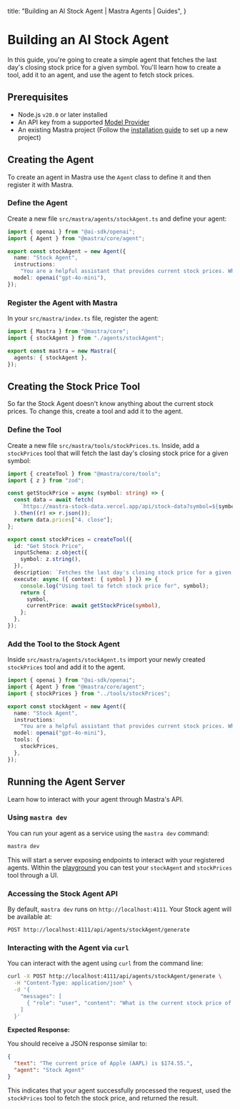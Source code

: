   title: "Building an AI Stock Agent | Mastra Agents | Guides",
}


# Building an AI Stock Agent

In this guide, you're going to create a simple agent that fetches the last day's closing stock price for a given symbol. You'll learn how to create a tool, add it to an agent, and use the agent to fetch stock prices.

<YouTube id="rIaZ4l7y9wo" />

## Prerequisites

- Node.js `v20.0` or later installed
- An API key from a supported [Model Provider](/docs/getting-started/model-providers)
- An existing Mastra project (Follow the [installation guide](/docs/getting-started/installation) to set up a new project)

## Creating the Agent

To create an agent in Mastra use the `Agent` class to define it and then register it with Mastra.

<Steps>

### Define the Agent

Create a new file `src/mastra/agents/stockAgent.ts` and define your agent:

```ts copy filename="src/mastra/agents/stockAgent.ts"
import { openai } from "@ai-sdk/openai";
import { Agent } from "@mastra/core/agent";

export const stockAgent = new Agent({
  name: "Stock Agent",
  instructions:
    "You are a helpful assistant that provides current stock prices. When asked about a stock, use the stock price tool to fetch the stock price.",
  model: openai("gpt-4o-mini"),
});
```

### Register the Agent with Mastra

In your `src/mastra/index.ts` file, register the agent:

```ts copy filename="src/mastra/index.ts" {2, 5}
import { Mastra } from "@mastra/core";
import { stockAgent } from "./agents/stockAgent";

export const mastra = new Mastra({
  agents: { stockAgent },
});
```

</Steps>

## Creating the Stock Price Tool

So far the Stock Agent doesn't know anything about the current stock prices. To change this, create a tool and add it to the agent.

<Steps>

### Define the Tool

Create a new file `src/mastra/tools/stockPrices.ts`. Inside, add a `stockPrices` tool that will fetch the last day's closing stock price for a given symbol:

```ts filename="src/mastra/tools/stockPrices.ts"
import { createTool } from "@mastra/core/tools";
import { z } from "zod";

const getStockPrice = async (symbol: string) => {
  const data = await fetch(
    `https://mastra-stock-data.vercel.app/api/stock-data?symbol=${symbol}`,
  ).then((r) => r.json());
  return data.prices["4. close"];
};

export const stockPrices = createTool({
  id: "Get Stock Price",
  inputSchema: z.object({
    symbol: z.string(),
  }),
  description: `Fetches the last day's closing stock price for a given symbol`,
  execute: async ({ context: { symbol } }) => {
    console.log("Using tool to fetch stock price for", symbol);
    return {
      symbol,
      currentPrice: await getStockPrice(symbol),
    };
  },
});
```

### Add the Tool to the Stock Agent

Inside `src/mastra/agents/stockAgent.ts` import your newly created `stockPrices` tool and add it to the agent.

```ts copy filename="src/mastra/agents/stockAgent.ts" {3, 10-12}
import { openai } from "@ai-sdk/openai";
import { Agent } from "@mastra/core/agent";
import { stockPrices } from "../tools/stockPrices";

export const stockAgent = new Agent({
  name: "Stock Agent",
  instructions:
    "You are a helpful assistant that provides current stock prices. When asked about a stock, use the stock price tool to fetch the stock price.",
  model: openai("gpt-4o-mini"),
  tools: {
    stockPrices,
  },
});
```

</Steps>

## Running the Agent Server

Learn how to interact with your agent through Mastra's API.

<Steps>

### Using `mastra dev`

You can run your agent as a service using the `mastra dev` command:

```bash copy
mastra dev
```

This will start a server exposing endpoints to interact with your registered agents. Within the [playground](../../docs/server-db/local-dev-playground.mdx) you can test your `stockAgent` and `stockPrices` tool through a UI.

### Accessing the Stock Agent API

By default, `mastra dev` runs on `http://localhost:4111`. Your Stock agent will be available at:

```
POST http://localhost:4111/api/agents/stockAgent/generate
```

### Interacting with the Agent via `curl`

You can interact with the agent using `curl` from the command line:

```bash copy
curl -X POST http://localhost:4111/api/agents/stockAgent/generate \
  -H "Content-Type: application/json" \
  -d '{
    "messages": [
      { "role": "user", "content": "What is the current stock price of Apple (AAPL)?" }
    ]
  }'
```

**Expected Response:**

You should receive a JSON response similar to:

```json
{
  "text": "The current price of Apple (AAPL) is $174.55.",
  "agent": "Stock Agent"
}
```

This indicates that your agent successfully processed the request, used the `stockPrices` tool to fetch the stock price, and returned the result.

</Steps>